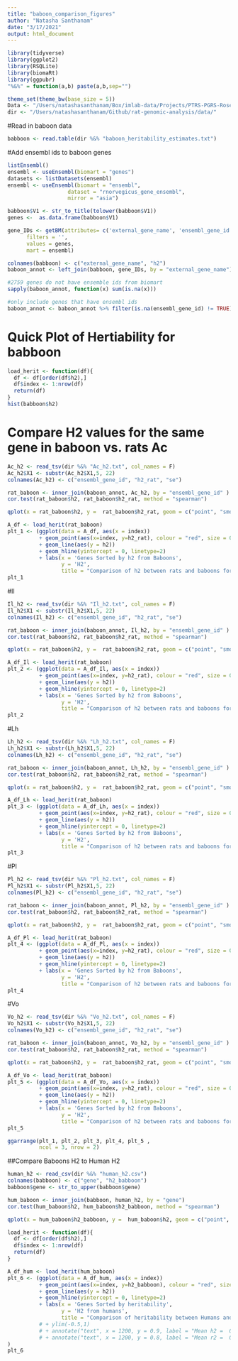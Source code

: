```yaml
---
title: "baboon_comparison_figures"
author: "Natasha Santhanam"
date: "3/17/2021"
output: html_document
---
```


```r
library(tidyverse)
library(ggplot2)
library(RSQLite)
library(biomaRt)
library(ggpubr)
"%&%" = function(a,b) paste(a,b,sep="")

theme_set(theme_bw(base_size = 5))
Data <- "/Users/natashasanthanam/Box/imlab-data/Projects/PTRS-PGRS-Rosetta/Rat-Genomics/Tyson-PalmerLab_PredictDB_Results/sql"
dir <- "/Users/natashasanthanam/Github/rat-genomic-analysis/data/"
```

#Read in baboon data
```r
babboon <- read.table(dir %&% "baboon_heritability_estimates.txt")
```

#Add ensembl ids to baboon genes
```r
listEnsembl()
ensembl <- useEnsembl(biomart = "genes")
datasets <- listDatasets(ensembl)
ensembl <- useEnsembl(biomart = "ensembl", 
                   dataset = "rnorvegicus_gene_ensembl", 
                   mirror = "asia")

babboon$V1 <- str_to_title(tolower(babboon$V1))
genes <-  as.data.frame(babboon$V1)

gene_IDs <- getBM(attributes= c('external_gene_name', 'ensembl_gene_id'), 
      filters = '', 
      values = genes, 
      mart = ensembl)

colnames(babboon) <- c("external_gene_name", "h2")
baboon_annot <- left_join(babboon, gene_IDs, by = "external_gene_name")

#2759 genes do not have ensemble ids from biomart
sapply(baboon_annot, function(x) sum(is.na(x)))

#only include genes that have ensembl ids
baboon_annot <- baboon_annot %>% filter(is.na(ensembl_gene_id) != TRUE) 
```


# Quick Plot of Hertiability for babboon
```r
load_herit <- function(df){
  df <- df[order(df$h2),]
  df$index <- 1:nrow(df)
  return(df)
}
hist(babboon$h2)
```

# Compare H2 values for the same gene in baboon vs. rats Ac
```r
Ac_h2 <- read_tsv(dir %&% "Ac_h2.txt", col_names = F)
Ac_h2$X1 <- substr(Ac_h2$X1,5, 22)
colnames(Ac_h2) <- c("ensembl_gene_id", "h2_rat", "se")

rat_baboon <- inner_join(baboon_annot, Ac_h2, by = "ensembl_gene_id" )
cor.test(rat_baboon$h2, rat_baboon$h2_rat, method = "spearman")

qplot(x = rat_baboon$h2, y =  rat_baboon$h2_rat, geom = c("point", "smooth"), xlab = "H2 from baboon", ylab = "H2 from rats")

A_df <- load_herit(rat_baboon)
plt_1 <- (ggplot(data = A_df, aes(x = index))
          + geom_point(aes(x=index, y=h2_rat), colour = "red", size = 0.2)
          + geom_line(aes(y = h2))
          + geom_hline(yintercept = 0, linetype=2)
          + labs(x = 'Genes Sorted by h2 from Baboons',
                 y = 'H2',
                 title = "Comparison of h2 between rats and baboons for Ac"))
plt_1
```
#Il
```r
Il_h2 <- read_tsv(dir %&% "Il_h2.txt", col_names = F)
Il_h2$X1 <- substr(Il_h2$X1,5, 22)
colnames(Il_h2) <- c("ensembl_gene_id", "h2_rat", "se")

rat_baboon <- inner_join(baboon_annot, Il_h2, by = "ensembl_gene_id" )
cor.test(rat_baboon$h2, rat_baboon$h2_rat, method = "spearman")

qplot(x = rat_baboon$h2, y =  rat_baboon$h2_rat, geom = c("point", "smooth"), xlab = "H2 from baboon", ylab = "H2 from rats")

A_df_Il <- load_herit(rat_baboon)
plt_2 <- (ggplot(data = A_df_Il, aes(x = index))
          + geom_point(aes(x=index, y=h2_rat), colour = "red", size = 0.2)
          + geom_line(aes(y = h2))
          + geom_hline(yintercept = 0, linetype=2)
          + labs(x = 'Genes Sorted by h2 from Baboons',
                 y = 'H2',
                 title = "Comparison of h2 between rats and baboons for Il"))
plt_2
```
#Lh
```r
Lh_h2 <- read_tsv(dir %&% "Lh_h2.txt", col_names = F)
Lh_h2$X1 <- substr(Lh_h2$X1,5, 22)
colnames(Lh_h2) <- c("ensembl_gene_id", "h2_rat", "se")

rat_baboon <- inner_join(baboon_annot, Lh_h2, by = "ensembl_gene_id" )
cor.test(rat_baboon$h2, rat_baboon$h2_rat, method = "spearman")

qplot(x = rat_baboon$h2, y =  rat_baboon$h2_rat, geom = c("point", "smooth"), xlab = "H2 from baboon", ylab = "H2 from rats")

A_df_Lh <- load_herit(rat_baboon)
plt_3 <- (ggplot(data = A_df_Lh, aes(x = index))
          + geom_point(aes(x=index, y=h2_rat), colour = "red", size = 0.2)
          + geom_line(aes(y = h2))
          + geom_hline(yintercept = 0, linetype=2)
          + labs(x = 'Genes Sorted by h2 from Baboons',
                 y = 'H2',
                 title = "Comparison of h2 between rats and baboons for Lh"))
plt_3
```
#Pl
```r
Pl_h2 <- read_tsv(dir %&% "Pl_h2.txt", col_names = F)
Pl_h2$X1 <- substr(Pl_h2$X1,5, 22)
colnames(Pl_h2) <- c("ensembl_gene_id", "h2_rat", "se")

rat_baboon <- inner_join(baboon_annot, Pl_h2, by = "ensembl_gene_id" )
cor.test(rat_baboon$h2, rat_baboon$h2_rat, method = "spearman")

qplot(x = rat_baboon$h2, y =  rat_baboon$h2_rat, geom = c("point", "smooth"), xlab = "H2 from baboon", ylab = "H2 from rats")

A_df_Pl <- load_herit(rat_baboon)
plt_4 <- (ggplot(data = A_df_Pl, aes(x = index))
          + geom_point(aes(x=index, y=h2_rat), colour = "red", size = 0.2)
          + geom_line(aes(y = h2))
          + geom_hline(yintercept = 0, linetype=2)
          + labs(x = 'Genes Sorted by h2 from Baboons',
                 y = 'H2',
                 title = "Comparison of h2 between rats and baboons for Pl"))
plt_4
```


#Vo
```r
Vo_h2 <- read_tsv(dir %&% "Vo_h2.txt", col_names = F)
Vo_h2$X1 <- substr(Vo_h2$X1,5, 22)
colnames(Vo_h2) <- c("ensembl_gene_id", "h2_rat", "se")

rat_baboon <- inner_join(baboon_annot, Vo_h2, by = "ensembl_gene_id" )
cor.test(rat_baboon$h2, rat_baboon$h2_rat, method = "spearman")

qplot(x = rat_baboon$h2, y =  rat_baboon$h2_rat, geom = c("point", "smooth"), xlab = "H2 from baboon", ylab = "H2 from rats")

A_df_Vo <- load_herit(rat_baboon)
plt_5 <- (ggplot(data = A_df_Vo, aes(x = index))
          + geom_point(aes(x=index, y=h2_rat), colour = "red", size = 0.2)
          + geom_line(aes(y = h2))
          + geom_hline(yintercept = 0, linetype=2)
          + labs(x = 'Genes Sorted by h2 from Baboons',
                 y = 'H2',
                 title = "Comparison of h2 between rats and baboons for Vo"))
plt_5

ggarrange(plt_1, plt_2, plt_3, plt_4, plt_5 , 
          ncol = 3, nrow = 2)
```


##Compare Baboons H2 to Human H2
```r
human_h2 <- read_csv(dir %&% "human_h2.csv")
colnames(babboon) <- c("gene", "h2_babboon")
babboon$gene <- str_to_upper(babboon$gene)

hum_baboon <- inner_join(babboon, human_h2, by = "gene")
cor.test(hum_baboon$h2, hum_baboon$h2_babboon, method = "spearman")

qplot(x = hum_baboon$h2_babboon, y =  hum_baboon$h2, geom = c("point", "smooth"), xlab = "H2 from baboons", ylab = "H2 from humans")

load_herit <- function(df){
  df <- df[order(df$h2),]
  df$index <- 1:nrow(df)
  return(df)
}

A_df_hum <- load_herit(hum_baboon)
plt_6 <- (ggplot(data = A_df_hum, aes(x = index))
          + geom_point(aes(x=index, y=h2_babboon), colour = "red", size = 0.2)
          + geom_line(aes(y = h2))
          + geom_hline(yintercept = 0, linetype=2)
          + labs(x = 'Genes Sorted by heritability',
                 y = 'H2 from humans',
                 title = "Comparison of heritability between Humans and Baboons")
          # + ylim(-0.5,1)
          # + annotate("text", x = 1200, y = 0.9, label = "Mean h2 =  0.08943895", size = 2)
          # + annotate("text", x = 1200, y = 0.8, label = "Mean r2 =  0.08507938", size = 2)) 
)
plt_6
```



